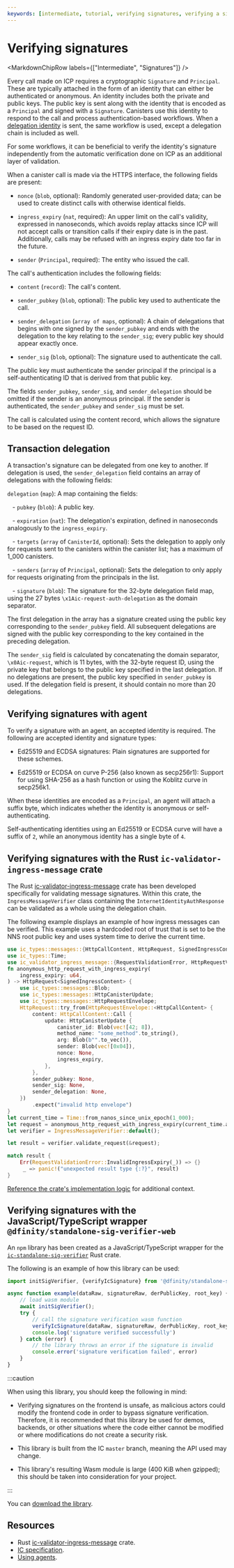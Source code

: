 ```yaml
---
keywords: [intermediate, tutorial, verifying signatures, verifying a signature, signature verification, verify, signature, cryptographic signature]
---
```



# Verifying signatures

<MarkdownChipRow labels={["Intermediate", "Signatures"]} />

Every call made on ICP requires a cryptographic `Signature` and `Principal`. These are typically attached in the form of an identity that can either be authenticated or anonymous. An identity includes both the private and public keys. The public key is sent along with the identity that is encoded as a `Principal` and signed with a `Signature`. Canisters use this identity to respond to the call and process authentication-based workflows. When a [delegation identity](#transaction-delegation) is sent, the same workflow is used, except a delegation chain is included as well.

For some workflows, it can be beneficial to verify the identity's signature independently from the automatic verification done on ICP as an additional layer of validation.

When a canister call is made via the HTTPS interface, the following fields are present:

- `nonce` (`blob`, optional): Randomly generated user-provided data; can be used to create distinct calls with otherwise identical fields.

- `ingress_expiry` (`nat`, required): An upper limit on the call's validity, expressed in nanoseconds, which avoids replay attacks since ICP will not accept calls or transition calls if their expiry date is in the past. Additionally, calls may be refused with an ingress expiry date too far in the future.

- `sender` (`Principal`, required): The entity who issued the call.

The call's authentication includes the following fields:

- `content` (`record`): The call's content.

- `sender_pubkey` (`blob`, optional): The public key used to authenticate the call.

- `sender_delegation` (`array of maps`, optional): A chain of delegations that begins with one signed by the `sender_pubkey` and ends with the delegation to the key relating to the `sender_sig`; every public key should appear exactly once.

- `sender_sig` (`blob`, optional): The signature used to authenticate the call.

The public key must authenticate the sender principal if the principal is a self-authenticating ID that is derived from that public key.

The fields `sender_pubkey`, `sender_sig`, and `sender_delegation` should be omitted if the sender is an anonymous principal. If the sender is authenticated, the `sender_pubkey` and `sender_sig` must be set.

The call is calculated using the content record, which allows the signature to be based on the request ID.

## Transaction delegation

A transaction's signature can be delegated from one key to another. If delegation is used, the `sender_delegation` field contains an array of delegations with the following fields:

`delegation` (`map`): A map containing the fields:

   - `pubkey` (`blob`): A public key.

   - `expiration` (`nat`): The delegation's expiration, defined in nanoseconds analogously to the `ingress_expiry`.

   - `targets` (`array` of `CanisterId`, optional): Sets the delegation to apply only for requests sent to the canisters within the canister list; has a maximum of 1_000 canisters.

   - `senders` (`array` of `Principal`, optional): Sets the delegation to only apply for requests originating from the principals in the list.

   - `signature` (`blob`): The signature for the 32-byte delegation field map, using the 27 bytes `\x1Aic-request-auth-delegation` as the domain separator.

The first delegation in the array has a signature created using the public key corresponding to the `sender_pubkey` field. All subsequent delegations are signed with the public key corresponding to the key contained in the preceding delegation.

The `sender_sig` field is calculated by concatenating the domain separator, `\x0Aic-request`, which is 11 bytes, with the 32-byte request ID, using the private key that belongs to the public key specified in the last delegation. If no delegations are present, the public key specified in `sender_pubkey` is used. If the delegation field is present, it should contain no more than 20 delegations.

## Verifying signatures with agent

To verify a signature with an agent, an accepted identity is required. The following are accepted identity and signature types:

- Ed25519 and ECDSA signatures: Plain signatures are supported for these schemes.

- Ed25519 or ECDSA on curve P-256 (also known as secp256r1): Support for using SHA-256 as a hash function or using the Koblitz curve in secp256k1.

When these identities are encoded as a `Principal`, an agent will attach a suffix byte, which indicates whether the identity is anonymous or self-authenticating.

Self-authenticating identities using an Ed25519 or ECDSA curve will have a suffix of `2`, while an anonymous identity has a single byte of `4`.

## Verifying signatures with the Rust `ic-validator-ingress-message` crate

The Rust [ic-validator-ingress-message](https://github.com/dfinity/ic/tree/master/rs/validator) crate has been developed specifically for validating message signatures. Within this crate, the `IngressMessageVerifier` class containing the `InternetIdentityAuthResponse` can be validated as a whole using the delegation chain.

The following example displays an example of how ingress messages can be verified. This example uses a hardcoded root of trust that is set to be the NNS root public key and uses system time to derive the current time.

```rust
use ic_types::messages::{HttpCallContent, HttpRequest, SignedIngressContent};
use ic_types::Time;
use ic_validator_ingress_message::{RequestValidationError, HttpRequestVerifier, IngressMessageVerifier, TimeProvider};
fn anonymous_http_request_with_ingress_expiry(
    ingress_expiry: u64,
) -> HttpRequest<SignedIngressContent> {
    use ic_types::messages::Blob;
    use ic_types::messages::HttpCanisterUpdate;
    use ic_types::messages::HttpRequestEnvelope;
    HttpRequest::try_from(HttpRequestEnvelope::<HttpCallContent> {
        content: HttpCallContent::Call {
            update: HttpCanisterUpdate {
                canister_id: Blob(vec![42; 8]),
                method_name: "some_method".to_string(),
                arg: Blob(b"".to_vec()),
                sender: Blob(vec![0x04]),
                nonce: None,
                ingress_expiry,
            },
        },
        sender_pubkey: None,
        sender_sig: None,
        sender_delegation: None,
    })
        .expect("invalid http envelope")
}
let current_time = Time::from_nanos_since_unix_epoch(1_000);
let request = anonymous_http_request_with_ingress_expiry(current_time.as_nanos_since_unix_epoch());
let verifier = IngressMessageVerifier::default();

let result = verifier.validate_request(&request);

match result {
    Err(RequestValidationError::InvalidIngressExpiry(_)) => {}
     _ => panic!("unexpected result type {:?}", result)
}
```

[Reference the crate's implementation logic](https://sourcegraph.com/github.com/dfinity/ic/-/blob/rs/validator/src/ingress_validation.rs?L605) for additional context.

## Verifying signatures with the JavaScript/TypeScript wrapper `@dfinity/standalone-sig-verifier-web`

An `npm` library has been created as a JavaScript/TypeScript wrapper for the [`ic-standalone-sig-verifier`](https://github.com/dfinity/ic/tree/master/rs/crypto/standalone-sig-verifier) Rust crate.

The following is an example of how this library can be used:

```javascript
import initSigVerifier, {verifyIcSignature} from '@dfinity/standalone-sig-verifier-web';

async function example(dataRaw, signatureRaw, derPublicKey, root_key) {
    // load wasm module
    await initSigVerifier();
    try {
        // call the signature verification wasm function
        verifyIcSignature(dataRaw, signatureRaw, derPublicKey, root_key);
        console.log('signature verified successfully')
    } catch (error) {
        // the library throws an error if the signature is invalid
        console.error('signature verification failed', error)
    }
}
```

:::caution

When using this library, you should keep the following in mind:

- Verifying signatures on the frontend is unsafe, as malicious actors could modify the frontend code in order to bypass signature verification. Therefore, it is recommended that this library be used for demos, backends, or other situations where the code either cannot be modified or where modifications do not create a security risk.

- This library is built from the IC `master` branch, meaning the API used may change.

- This library's resulting Wasm module is large (400 KiB when gzipped); this should be taken into consideration for your project.

:::

You can [download the library](https://www.npmjs.com/package/@dfinity/standalone-sig-verifier-web).

## Resources

- Rust [ic-validator-ingress-message](https://github.com/dfinity/ic/tree/master/rs/validator) crate.
- [IC specification](/docs/current/specifications/ic-interface-spec).
- [Using agents](/docs/current/building-apps/calling-dapps/agents/overview).